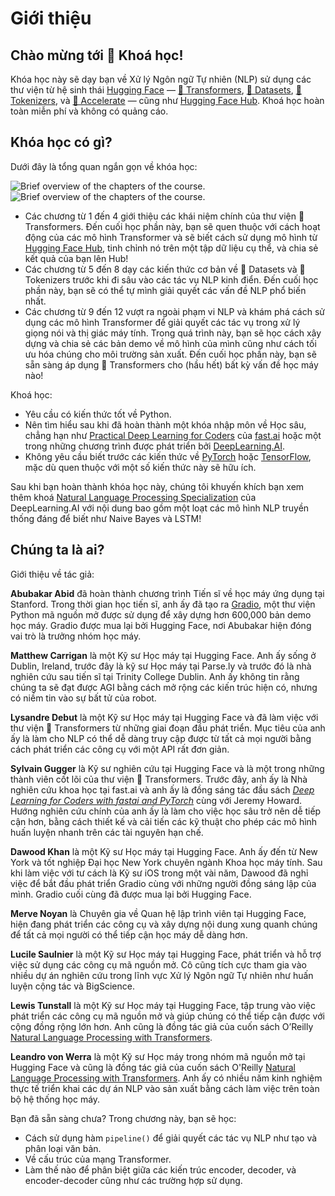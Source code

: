 # Giới thiệu

<CourseFloatingBanner
    chapter={1}
    classNames="absolute z-10 right-0 top-0"
/>

## Chào mừng tới 🤗 Khoá học!

<Youtube id="00GKzGyWFEs" />

Khóa học này sẽ dạy bạn về Xử lý Ngôn ngữ Tự nhiên (NLP) sử dụng các thư viện từ hệ sinh thái [Hugging Face](https://huggingface.co/) — [🤗 Transformers](https://github.com/huggingface/transformers), [🤗 Datasets](https://github.com/huggingface/datasets), [🤗 Tokenizers](https://github.com/huggingface/tokenizers), và [🤗 Accelerate](https://github.com/huggingface/accelerate) — cũng như [Hugging Face Hub](https://huggingface.co/models). Khoá học hoàn toàn miễn phí và không có quảng cáo.

## Khóa học có gì?

Dưới đây là tổng quan ngắn gọn về khóa học:

<div class="flex justify-center">
<img class="block dark:hidden" src="https://huggingface.co/datasets/huggingface-course/documentation-images/resolve/main/en/chapter1/summary.svg" alt="Brief overview of the chapters of the course.">
<img class="hidden dark:block" src="https://huggingface.co/datasets/huggingface-course/documentation-images/resolve/main/en/chapter1/summary-dark.svg" alt="Brief overview of the chapters of the course.">
</div>

- Các chương từ 1 đến 4 giới thiệu các khái niệm chính của thư viện 🤗 Transformers. Đến cuối học phần này, bạn sẽ quen thuộc với cách hoạt động của các mô hình Transformer và sẽ biết cách sử dụng mô hình từ [Hugging Face Hub](https://huggingface.co/models), tinh chỉnh nó trên một tập dữ liệu cụ thể, và chia sẻ kết quả của bạn lên Hub!
- Các chương từ 5 đến 8 dạy các kiến thức cơ bản về 🤗 Datasets và 🤗 Tokenizers trước khi đi sâu vào các tác vụ NLP kinh điển. Đến cuối học phần này, bạn sẽ có thể tự mình giải quyết các vấn đề NLP phổ biến nhất.
- Các chương từ 9 đến 12 vượt ra ngoài phạm vi NLP và khám phá cách sử dụng các mô hình Transformer để giải quyết các tác vụ trong xử lý giọng nói và thị giác máy tính. Trong quá trình này, bạn sẽ học cách xây dựng và chia sẻ các bản demo về mô hình của mình cũng như cách tối ưu hóa chúng cho môi trường sản xuất. Đến cuối học phần này, bạn sẽ sẵn sàng áp dụng 🤗 Transformers cho (hầu hết) bất kỳ vấn đề học máy nào!

Khoá học:

- Yêu cầu có kiến thức tốt về Python.
- Nên tìm hiểu sau khi đã hoàn thành một khóa nhập môn về Học sâu, chẳng hạn như [Practical Deep Learning for Coders](https://course.fast.ai/) của [fast.ai](https://www.fast.ai/) hoặc một trong những chương trình được phát triển bởi [DeepLearning.AI](https://www.deeplearning.ai/).
- Không yêu cầu biết trước các kiến thức về [PyTorch](https://pytorch.org/) hoặc [TensorFlow](https://www.tensorflow.org/), mặc dù quen thuộc với một số kiến thức này sẽ hữu ích.

Sau khi bạn hoàn thành khóa học này, chúng tôi khuyến khích bạn xem thêm khoá [Natural Language Processing Specialization](https://www.coursera.org/specializations/natural-language-processing?utm_source=deeplearning-ai&utm_medium=institutions&utm_campaign=20211011-nlp-2-hugging_face-page-nlp-refresh) của DeepLearning.AI với nội dung bao gồm một loạt các mô hình NLP truyền thống đáng để biết như Naive Bayes và LSTM!

## Chúng ta là ai?

Giới thiệu về tác giả:

**Abubakar Abid** đã hoàn thành chương trình Tiến sĩ về học máy ứng dụng tại Stanford. Trong thời gian học tiến sĩ, anh ấy đã tạo ra [Gradio](https://github.com/gradio-app/gradio), một thư viện Python mã nguồn mở được sử dụng để xây dựng hơn 600,000 bản demo học máy. Gradio được mua lại bởi Hugging Face, nơi Abubakar hiện đóng vai trò là trưởng nhóm học máy.

**Matthew Carrigan** là một Kỹ sư Học máy tại Hugging Face. Anh ấy sống ở Dublin, Ireland, trước đây là kỹ sư Học máy tại Parse.ly và trước đó là nhà nghiên cứu sau tiến sĩ tại Trinity College Dublin. Anh ấy không tin rằng chúng ta sẽ đạt được AGI bằng cách mở rộng các kiến ​​trúc hiện có, nhưng có niềm tin vào sự bất tử của robot.

**Lysandre Debut** là một Kỹ sư Học máy tại Hugging Face và đã làm việc với thư viện 🤗 Transformers từ những giai đoạn đầu phát triển. Mục tiêu của anh ấy là làm cho NLP có thể dễ dàng truy cập được từ tất cả mọi người bằng cách phát triển các công cụ với một API rất đơn giản.

**Sylvain Gugger** là Kỹ sư nghiên cứu tại Hugging Face và là một trong những thành viên cốt lõi của thư viện 🤗 Transformers. Trước đây, anh ấy là Nhà nghiên cứu khoa học tại fast.ai và anh ấy là đồng sáng tác đầu sách _[Deep Learning for Coders with fastai and PyTorch](https://learning.oreilly.com/library/view/deep-learning-for/9781492045519/)_ cùng với Jeremy Howard. Hướng nghiên cứu chính của anh ấy là làm cho việc học sâu trở nên dễ tiếp cận hơn, bằng cách thiết kế và cải tiến các kỹ thuật cho phép các mô hình huấn luyện nhanh trên các tài nguyên hạn chế.

**Dawood Khan** là một Kỹ sư Học máy tại Hugging Face. Anh ấy đến từ New York và tốt nghiệp Đại học New York chuyên ngành Khoa học máy tính. Sau khi làm việc với tư cách là Kỹ sư iOS trong một vài năm, Dawood đã nghỉ việc để bắt đầu phát triển Gradio cùng với những người đồng sáng lập của mình. Gradio cuối cùng đã được mua lại bởi Hugging Face.

**Merve Noyan** là Chuyên gia về Quan hệ lập trình viên tại Hugging Face, hiện đang phát triển các công cụ và xây dựng nội dung xung quanh chúng để tất cả mọi người có thể tiếp cận học máy dễ dàng hơn.

**Lucile Saulnier** là một Kỹ sư Học máy tại Hugging Face, phát triển và hỗ trợ việc sử dụng các công cụ mã nguồn mở. Cô cũng tích cực tham gia vào nhiều dự án nghiên cứu trong lĩnh vực Xử lý Ngôn ngữ Tự nhiên như huấn luyện cộng tác và BigScience.

**Lewis Tunstall** là một Kỹ sư Học máy tại Hugging Face, tập trung vào việc phát triển các công cụ mã nguồn mở và giúp chúng có thể tiếp cận được với cộng đồng rộng lớn hơn. Anh cũng là đồng tác giả của cuốn sách O’Reilly [Natural Language Processing with Transformers](https://www.oreilly.com/library/view/natural-language-processing/9781098103231/).

**Leandro von Werra** là một Kỹ sư Học máy trong nhóm mã nguồn mở tại Hugging Face và cũng là đồng tác giả của cuốn sách O'Reilly [Natural Language Processing with Transformers](https://www.oreilly.com/library/view/natural-language-processing/9781098103231/). Anh ấy có nhiều năm kinh nghiệm thực tế triển khai các dự án NLP vào sản xuất bằng cách làm việc trên toàn bộ hệ thống học máy.

Bạn đã sẵn sàng chưa? Trong chương này, bạn sẽ học:

- Cách sử dụng hàm `pipeline()` để giải quyết các tác vụ NLP như tạo và phân loại văn bản.
- Về cấu trúc của mạng Transformer.
- Làm thế nào để phân biệt giữa các kiến trúc encoder, decoder, và encoder-decoder cũng như các trường hợp sử dụng.
